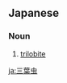 ==Japanese==
{{ja-kanjitab|さん|よう|ちゅう|yomi=on}}

===Noun===
{{ja-noun|さんようちゅう}}

# [[trilobite]]

[[ja:三葉虫]]